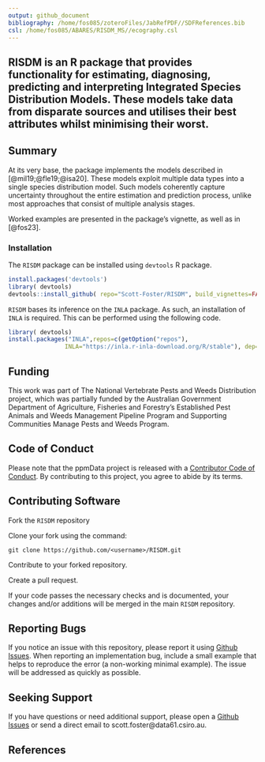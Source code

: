 ```yaml
---
output: github_document
bibliography: /home/fos085/zoteroFiles/JabRefPDF//SDFReferences.bib
csl: /home/fos085/ABARES/RISDM_MS//ecography.csl
---
```


## RISDM is an R package that provides functionality for estimating, diagnosing, predicting and interpreting Integrated Species Distribution Models. These models take data from disparate sources and utilises their best attributes whilst minimising their worst.

## Summary

At its very base, the \texttt{RISDM} package implements the models described in [@mil19;@fle19;@isa20]. These models exploit multiple data types into a single species distribution model. Such models coherently capture uncertainty throughout the entire estimation and prediction process, unlike most approaches that consist of multiple analysis stages.

Worked examples are presented in the \texttt{RISDM} package's vignette, as well as in [@fos23].

### Installation

The `RISDM` package can be installed using `devtools` R package.

```r
install.packages('devtools')
library( devtools)
devtools::install_github( repo="Scott-Foster/RISDM", build_vignettes=FALSE)
```

`RISDM` bases its inference on the `INLA` package. As such, an installation of `INLA` is required. This can be performed using the following code.

```r
library( devtools)
install.packages("INLA",repos=c(getOption("repos"),  
                INLA="https://inla.r-inla-download.org/R/stable"), dep=TRUE)
```

## Funding

This work was part of The National Vertebrate Pests and Weeds Distribution project, which was partially funded by the Australian Government Department of Agriculture, Fisheries and Forestry’s Established Pest Animals and Weeds Management Pipeline Program and Supporting Communities Manage Pests and Weeds Program.

## Code of Conduct
  
Please note that the ppmData project is released with a [Contributor Code of Conduct](https://contributor-covenant.org/version/2/0/CODE_OF_CONDUCT.html). By contributing to this project, you agree to abide by its terms.

## Contributing Software
Fork the `RISDM` repository

Clone your fork using the command:

`git clone https://github.com/<username>/RISDM.git`

Contribute to your forked repository.

Create a pull request.

If your code passes the necessary checks and is documented, your changes 
and/or additions will be merged in the main `RISDM` repository.

## Reporting Bugs

If you notice an issue with this repository, please report it using [Github Issues](https://github.com/Scott-Foster/RISDM/issues). When reporting an implementation bug, include a small example that helps to reproduce the error (a non-working minimal example). The issue will be addressed as quickly as possible.

## Seeking Support

If you have questions or need additional support, please open a [Github Issues](https://github.com/Scott-Foster/RISDM/issues) or send a direct email to scott.foster@data61.csiro.au.


## References 



